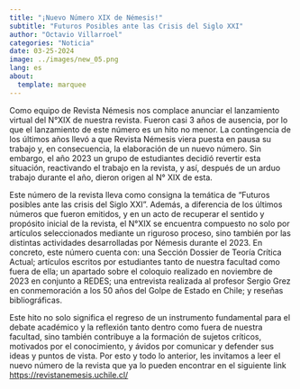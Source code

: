 ```yaml
---
title: "¡Nuevo Número XIX de Némesis!"
subtitle: "Futuros Posibles ante las Crisis del Siglo XXI"
author: "Octavio Villarroel"
categories: "Noticia"
date: 03-25-2024
image: ../images/new_05.png
lang: es
about:
  template: marquee
---
```


Como equipo de Revista Némesis nos complace anunciar el lanzamiento virtual del N°XIX de nuestra revista. Fueron casi 3 años de ausencia, por lo que el lanzamiento de este número es un hito no menor. La contingencia de los últimos años llevó a que Revista Némesis viera puesta en pausa su trabajo y, en consecuencia, la elaboración de un nuevo número. Sin embargo, el año 2023 un grupo de estudiantes decidió revertir esta situación, reactivando el trabajo en la revista, y así, después de un arduo trabajo durante el año, dieron origen al N° XIX de esta.

Este número de la revista lleva como consigna la temática de "Futuros posibles ante las crisis del Siglo XXI". Además, a diferencia de los últimos números que fueron emitidos, y en un acto de recuperar el sentido y propósito inicial de la revista, el N°XIX se encuentra compuesto no solo por artículos seleccionados mediante un riguroso proceso, sino también por las distintas actividades desarrolladas por Némesis durante el 2023. En concreto, este número cuenta con: una Sección Dossier de Teoría Crítica Actual; artículos escritos por estudiantes tanto de nuestra facultad como fuera de ella; un apartado sobre el coloquio realizado en noviembre de 2023 en conjunto a REDES; una entrevista realizada al profesor Sergio Grez en conmemoración a los 50 años del Golpe de Estado en Chile; y reseñas bibliográficas.

Este hito no solo significa el regreso de un instrumento fundamental para el debate académico y la reflexión tanto dentro como fuera de nuestra facultad, sino también contribuye a la formación de sujetos críticos, motivados por el conocimiento, y ávidos por comunicar y defender sus ideas y puntos de vista. Por esto y todo lo anterior, les invitamos a leer el nuevo número de la revista que ya lo pueden encontrar en el siguiente link <https://revistanemesis.uchile.cl/>
